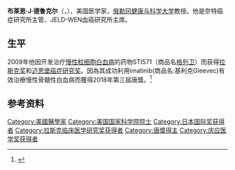 {{Infobox scientist
| name              = 布赖恩·德鲁克尔<br />Brian Druker
| image             = Druker Brian.jpg
| image_size        = 
| alt               = 
| caption           = 
| birth_date        = {{Birth date and age|1955|4|30}} 
| birth_place       = {{USA}}[[密蘇里州|密蘇里州]][[聖路易_(密蘇里州)|聖路易斯]]
| death_date        = <!-- {{Death date and age|YYYY|MM|DD|YYYY|MM|DD}} (death date then birth date) -->
| death_place       = 
| residence         = 
| citizenship       = 
| nationality       = {{USA}}
| fields            = 
| workplaces        = [[霍华德·休斯医学研究所|霍华德·休斯医学研究所]]<br />[[俄勒冈健康与科学大学|俄勒冈健康与科学大学]]
| alma_mater        = [[圣地牙哥加利福尼亚大学|圣地牙哥加利福尼亚大学]]
| doctoral_advisor  = 
| academic_advisors = 
| doctoral_students = 
| notable_students  = 
| known_for         = [[格列卫|格列卫]]
| author_abbrev_bot = 
| author_abbrev_zoo = 
| influences        = 
| influenced        = 
| awards            = [[拉斯克奖|拉斯克奖]] (2009)
| signature         = <!--(filename only)-->
| signature_alt     = 
| footnotes         = 
| spouse            = 
}}
'''布莱恩·J·德鲁克尔'''（{{lang-en|'''Brian J. Druker'''}}，{{bd|1955年|4月30日}}），美国医学家，[[俄勒冈健康与科学大学|俄勒冈健康与科学大学]]教授。他是奈特癌症研究所主管、JELD-WEN血癌研究所主席。

==生平==
2009年他因开发治疗[[慢性粒细胞白血病|慢性粒细胞白血病]]的药物STI571（商品名[[格列卫|格列卫]]）而获得[[拉斯克奖|拉斯克奖]]和[[迈恩堡癌症研究奖|迈恩堡癌症研究奖]]。因為其成功利用imatinib(商品名:基利克Gleevec)有效治療慢性骨髓性白血病而獲得2018年第三屆唐獎。<ref>{{Cite web |url=http://www.dkfz.de/en/presse/pressemitteilungen/2009/dkfz_pm_09_46.php |title=Meyenburg Cancer Research Award |accessdate=2011-10-02 |archive-date=2011-07-18 |archive-url=https://web.archive.org/web/20110718231925/http://www.dkfz.de/en/presse/pressemitteilungen/2009/dkfz_pm_09_46.php |dead-url=no }}</ref>

== 参考资料 ==
{{Reflist}}

{{唐獎得主}}
{{日本国际奖获得者}}
{{拉斯克-德贝基临床医学研究奖获得者}}

{{Authority control}}
{{DEFAULTSORT:Druker, Brian}}
[[Category:美國醫學家|Category:美國醫學家]]
[[Category:美国国家科学院院士|Category:美国国家科学院院士]]
[[Category:日本国际奖获得者|Category:日本国际奖获得者]]
[[Category:拉斯克临床医学研究奖获得者|Category:拉斯克临床医学研究奖获得者]]
[[Category:唐獎得主|Category:唐獎得主]]
[[Category:庆应医学奖获得者|Category:庆应医学奖获得者]]